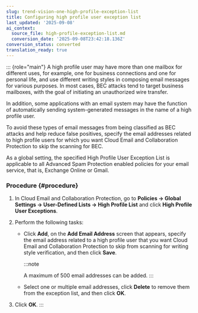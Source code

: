 ```yaml
---
slug: trend-vision-one-high-profile-exception-list
title: Configuring high profile user exception list
last_updated: '2025-09-08'
ai_context:
  source_file: high-profile-exception-list.md
  conversion_date: '2025-09-08T23:42:18.136Z'
conversion_status: converted
translation_ready: true
---
```


::: {role="main"}
A high profile user may have more than one mailbox for different uses, for example, one for business connections and one for personal life, and use different writing styles in composing email messages for various purposes. In most cases, BEC attacks tend to target business mailboxes, with the goal of initiating an unauthorized wire transfer.

In addition, some applications with an email system may have the function of automatically sending system-generated messages in the name of a high profile user.

To avoid these types of email messages from being classified as BEC attacks and help reduce false positives, specify the email addresses related to high profile users for which you want Cloud Email and Collaboration Protection to skip the scanning for BEC.

As a global setting, the specified High Profile User Exception List is applicable to all Advanced Spam Protection enabled policies for your email service, that is, Exchange Online or Gmail.

### Procedure {#procedure}

1.  In Cloud Email and Collaboration Protection, go to **Policies → Global Settings → User-Defined Lists → High Profile List** and click **High Profile User Exceptions**.

2.  Perform the following tasks:

    - Click **Add**, on the **Add Email Address** screen that appears, specify the email address related to a high profile user that you want Cloud Email and Collaboration Protection to skip from scanning for writing style verification, and then click **Save**.

      :::note

      A maximum of 500 email addresses can be added.
      :::

    - Select one or multiple email addresses, click **Delete** to remove them from the exception list, and then click **OK**.

3.  Click **OK**.
:::
